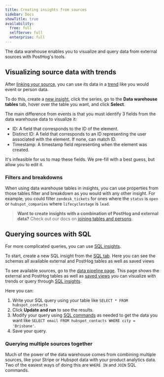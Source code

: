 ```yaml
---
title: Creating insights from sources
sidebar: Docs
showTitle: true
availability:
  free: full
  selfServe: full
  enterprise: full
---
```



The data warehouse enables you to visualize and query data from external sources with PostHog's tools.

## Visualizing source data with trends

After [linking your source](/docs/cdp/sources), you can use its data in a [trend](/docs/product-analytics/trends) like you would event or person data. 

To do this, create a [new insight](https://us.posthog.com/insights/new), click the series, go to the **Data warehouse tables** tab, hover over the table you want, and click **Select**.

<ProductScreenshot
  imageLight="https://res.cloudinary.com/dmukukwp6/image/upload/trend_light_9b29b1c254.png" 
  imageDark="https://res.cloudinary.com/dmukukwp6/image/upload/trend_dark_77178b53cb.png"
  alt="Selecting a data warehouse table in a trend" 
  classes="rounded"
/>

The main difference from events is that you must identify 3 fields from the data warehouse data to visualize it:

- ID: A field that corresponds to the ID of the element. 
- Distinct ID: A field that corresponds to an ID representing the user associated with the element. If none, can match ID.
- Timestamp: A timestamp field representing when the element was created.
 
It's infeasible for us to map these fields. We pre-fill with a best guess, but allow you to edit it.

### Filters and breakdowns

When using data warehouse tables in insights, you can use properties from those tables filter and breakdown as you would with any other insight. For example, you could filter `zendesk_tickets` for ones where the `status` is `open` or `hubspot_companies` where `lifecyclestage` is `lead`.

<ProductScreenshot
  imageLight="https://res.cloudinary.com/dmukukwp6/image/upload/bd_light_989c851f4b.png" 
  imageDark="https://res.cloudinary.com/dmukukwp6/image/upload/bd_dark_ef8b5baf43.png"
  alt="Filtering and breaking down data warehouse data" 
  classes="rounded"
/>

> **Want to create insights with a combination of PostHog and external data?** Check out our docs on [joining tables and persons](/docs/data-warehouse/join).

## Querying sources with SQL

For more complicated queries, you can use [SQL insights](/docs/product-analytics/sql). 

To start, create a new SQL insight from the [SQL tab](https://us.posthog.com/sql). Here you can see the schemas all available external and PostHog tables as well as saved views

To see available sources, go to the [data pipeline page](https://us.posthog.com/pipeline/sources). This page shows the external and PostHog tables as well as [saved views](/docs/data-warehouse/views) you can visualize with trends or query through [SQL insights](/docs/product-analytics/sql).

<ProductScreenshot
  imageLight="https://res.cloudinary.com/dmukukwp6/image/upload/d_light_3c5561008b.png" 
  imageDark="https://res.cloudinary.com/dmukukwp6/image/upload/d_dark_767067055d.png"
  alt="Data warehouse tab in PostHog app" 
  classes="rounded"
/>

Here you can:

1. Write your SQL query using your table like `SELECT * FROM hubspot_contacts`
2. Click **Update and run** to see the results.
3. Modify your query using [SQL commands](/docs/product-analytics/sql) as needed to get the data you want like `SELECT email FROM hubspot_contacts WHERE city = 'Brisbane'`.
4. Save your query.

<ProductScreenshot
  imageLight={QueryLight} 
  imageDark={QueryDark} 
  alt="Querying a source in PostHog" 
  classes="rounded"
/>

### Querying multiple sources together

Much of the power of the data warehouse comes from combining multiple sources, like your Stripe or Hubspot data with your product analytics data. Two of the easiest ways of doing this are `WHERE IN` and `JOIN` SQL commands. 


<QueryJoinExample />
